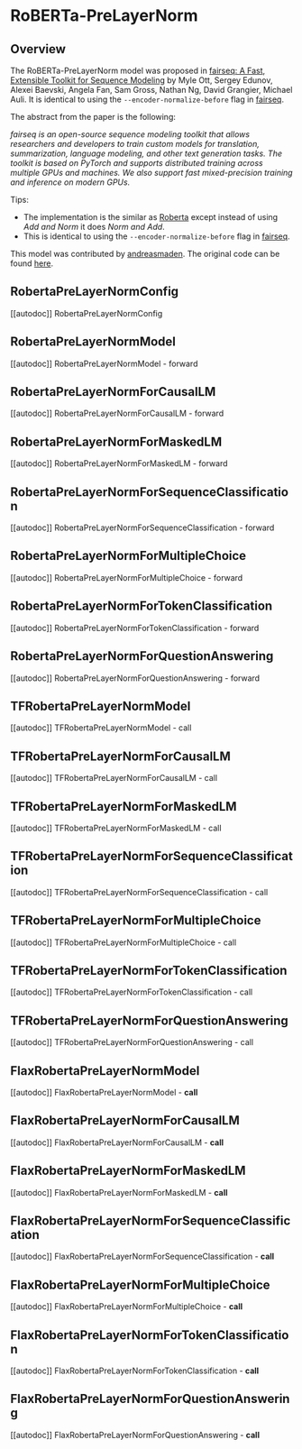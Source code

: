 <!--Copyright 2022 The HuggingFace Team. All rights reserved.

Licensed under the Apache License, Version 2.0 (the "License"); you may not use this file except in compliance with
the License. You may obtain a copy of the License at

http://www.apache.org/licenses/LICENSE-2.0

Unless required by applicable law or agreed to in writing, software distributed under the License is distributed on
an "AS IS" BASIS, WITHOUT WARRANTIES OR CONDITIONS OF ANY KIND, either express or implied. See the License for the
specific language governing permissions and limitations under the License.
-->

# RoBERTa-PreLayerNorm

## Overview

The RoBERTa-PreLayerNorm model was proposed in [fairseq: A Fast, Extensible Toolkit for Sequence Modeling](https://arxiv.org/abs/1904.01038) by Myle Ott, Sergey Edunov, Alexei Baevski, Angela Fan, Sam Gross, Nathan Ng, David Grangier, Michael Auli.
It is identical to using the `--encoder-normalize-before` flag in [fairseq](https://fairseq.readthedocs.io/).

The abstract from the paper is the following:

*fairseq is an open-source sequence modeling toolkit that allows researchers and developers to train custom models for translation, summarization, language modeling, and other text generation tasks. The toolkit is based on PyTorch and supports distributed training across multiple GPUs and machines. We also support fast mixed-precision training and inference on modern GPUs.*

Tips:

- The implementation is the similar as [Roberta](roberta) except instead of using _Add and Norm_ it does _Norm and Add_.
- This is identical to using the `--encoder-normalize-before` flag in [fairseq](https://fairseq.readthedocs.io/).

This model was contributed by [andreasmaden](https://huggingface.co/<andreasmaden>).
The original code can be found [here](<https://github.com/princeton-nlp/DinkyTrain>).


## RobertaPreLayerNormConfig

[[autodoc]] RobertaPreLayerNormConfig

## RobertaPreLayerNormModel

[[autodoc]] RobertaPreLayerNormModel
    - forward

## RobertaPreLayerNormForCausalLM

[[autodoc]] RobertaPreLayerNormForCausalLM
    - forward

## RobertaPreLayerNormForMaskedLM

[[autodoc]] RobertaPreLayerNormForMaskedLM
    - forward

## RobertaPreLayerNormForSequenceClassification

[[autodoc]] RobertaPreLayerNormForSequenceClassification
    - forward

## RobertaPreLayerNormForMultipleChoice

[[autodoc]] RobertaPreLayerNormForMultipleChoice
    - forward

## RobertaPreLayerNormForTokenClassification

[[autodoc]] RobertaPreLayerNormForTokenClassification
    - forward

## RobertaPreLayerNormForQuestionAnswering

[[autodoc]] RobertaPreLayerNormForQuestionAnswering
    - forward

## TFRobertaPreLayerNormModel

[[autodoc]] TFRobertaPreLayerNormModel
    - call

## TFRobertaPreLayerNormForCausalLM

[[autodoc]] TFRobertaPreLayerNormForCausalLM
    - call

## TFRobertaPreLayerNormForMaskedLM

[[autodoc]] TFRobertaPreLayerNormForMaskedLM
    - call

## TFRobertaPreLayerNormForSequenceClassification

[[autodoc]] TFRobertaPreLayerNormForSequenceClassification
    - call

## TFRobertaPreLayerNormForMultipleChoice

[[autodoc]] TFRobertaPreLayerNormForMultipleChoice
    - call

## TFRobertaPreLayerNormForTokenClassification

[[autodoc]] TFRobertaPreLayerNormForTokenClassification
    - call

## TFRobertaPreLayerNormForQuestionAnswering

[[autodoc]] TFRobertaPreLayerNormForQuestionAnswering
    - call

## FlaxRobertaPreLayerNormModel

[[autodoc]] FlaxRobertaPreLayerNormModel
    - __call__

## FlaxRobertaPreLayerNormForCausalLM

[[autodoc]] FlaxRobertaPreLayerNormForCausalLM
    - __call__

## FlaxRobertaPreLayerNormForMaskedLM

[[autodoc]] FlaxRobertaPreLayerNormForMaskedLM
    - __call__

## FlaxRobertaPreLayerNormForSequenceClassification

[[autodoc]] FlaxRobertaPreLayerNormForSequenceClassification
    - __call__

## FlaxRobertaPreLayerNormForMultipleChoice

[[autodoc]] FlaxRobertaPreLayerNormForMultipleChoice
    - __call__

## FlaxRobertaPreLayerNormForTokenClassification

[[autodoc]] FlaxRobertaPreLayerNormForTokenClassification
    - __call__

## FlaxRobertaPreLayerNormForQuestionAnswering

[[autodoc]] FlaxRobertaPreLayerNormForQuestionAnswering
    - __call__
